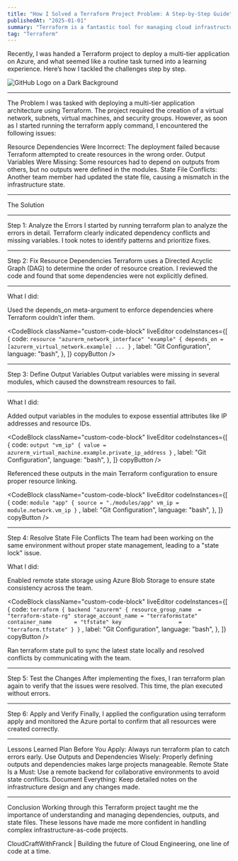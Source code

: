 ---
title: "How I Solved a Terraform Project Problem: A Step-by-Step Guide"
publishedAt: "2025-01-01"
summary: "Terraform is a fantastic tool for managing cloud infrastructure, but even the most straightforward projects can run into unexpected snags."
tag: "Terraform"
---

Recently, I was handed a Terraform project to deploy a multi-tier application on Azure, and what seemed like a routine task turned into a learning experience. Here’s how I tackled the challenges step by step.

![GitHub Logo on a Dark Background](/images/terraform.jpg)

---
The Problem
I was tasked with deploying a multi-tier application architecture using Terraform. The project required the creation of a virtual network, subnets, virtual machines, and security groups. However, as soon as I started running the terraform apply command, I encountered the following issues:

Resource Dependencies Were Incorrect: The deployment failed because Terraform attempted to create resources in the wrong order.
Output Variables Were Missing: Some resources had to depend on outputs from others, but no outputs were defined in the modules.
State File Conflicts: Another team member had updated the state file, causing a mismatch in the infrastructure state.

---
The Solution

---
Step 1: Analyze the Errors
I started by running terraform plan to analyze the errors in detail. Terraform clearly indicated dependency conflicts and missing variables. I took notes to identify patterns and prioritize fixes.

---
Step 2: Fix Resource Dependencies
Terraform uses a Directed Acyclic Graph (DAG) to determine the order of resource creation. I reviewed the code and found that some dependencies were not explicitly defined.

---
What I did:

Used the depends_on meta-argument to enforce dependencies where Terraform couldn’t infer them.

<CodeBlock
    className="custom-code-block"
    liveEditor
    codeInstances={[
        {
            code: `resource "azurerm_network_interface" "example" {
  depends_on = [azurerm_virtual_network.example]
  ...
}`
            ,
            label: "Git Configuration",
            language: "bash",
        },
    ]}
    copyButton
/>

---
Step 3: Define Output Variables
Output variables were missing in several modules, which caused the downstream resources to fail.

---
What I did:

Added output variables in the modules to expose essential attributes like IP addresses and resource IDs.

<CodeBlock
    className="custom-code-block"
    liveEditor
    codeInstances={[
        {
            code: `output "vm_ip" {
  value = azurerm_virtual_machine.example.private_ip_address
}`
            ,
            label: "Git Configuration",
            language: "bash",
        },
    ]}
    copyButton
/>

Referenced these outputs in the main Terraform configuration to ensure proper resource linking.


<CodeBlock
    className="custom-code-block"
    liveEditor
    codeInstances={[
        {
            code: `module "app" {
  source = "./modules/app"
  vm_ip = module.network.vm_ip
}`
            ,
            label: "Git Configuration",
            language: "bash",
        },
    ]}
    copyButton
/>

---
Step 4: Resolve State File Conflicts
The team had been working on the same environment without proper state management, leading to a "state lock" issue.

What I did:

Enabled remote state storage using Azure Blob Storage to ensure state consistency across the team.

<CodeBlock
    className="custom-code-block"
    liveEditor
    codeInstances={[
        {
            code: `terraform {
  backend "azurerm" {
    resource_group_name  = "terraform-state-rg"
    storage_account_name = "terraformstate"
    container_name       = "tfstate"
    key                  = "terraform.tfstate"
  }
}`
            ,
            label: "Git Configuration",
            language: "bash",
        },
    ]}
    copyButton
/>

Ran terraform state pull to sync the latest state locally and resolved conflicts by communicating with the team.

---
Step 5: Test the Changes
After implementing the fixes, I ran terraform plan again to verify that the issues were resolved. This time, the plan executed without errors.

---
Step 6: Apply and Verify
Finally, I applied the configuration using terraform apply and monitored the Azure portal to confirm that all resources were created correctly.

---
Lessons Learned
Plan Before You Apply: Always run terraform plan to catch errors early.
Use Outputs and Dependencies Wisely: Properly defining outputs and dependencies makes large projects manageable.
Remote State Is a Must: Use a remote backend for collaborative environments to avoid state conflicts.
Document Everything: Keep detailed notes on the infrastructure design and any changes made.

---
Conclusion
Working through this Terraform project taught me the importance of understanding and managing dependencies, outputs, and state files. These lessons have made me more confident in handling complex infrastructure-as-code projects.

CloudCraftWithFranck | Building the future of Cloud Engineering, one line of code at a time.